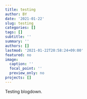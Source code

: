```yaml
---
title: testing
author: BY
date: '2021-01-22'
slug: testing
categories: []
tags: []
subtitle: ''
summary: ''
authors: []
lastmod: '2021-01-22T20:58:24+09:00'
featured: no
image:
  caption: ''
  focal_point: ''
  preview_only: no
projects: []
---
```


Testing blogdown.